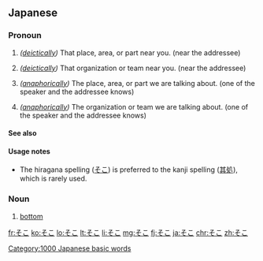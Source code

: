 ==Japanese==
===Pronoun===
{{ja-pos|pronoun}}
# {{ja-def|其処}} ''([[deictically]])'' That place, area, or part near you. (near the addressee)
# {{ja-def|其処}} ''([[deictically]])'' That organization or team near you. (near the addressee)
# {{ja-def|其処}} ''([[anaphorically]])'' The place, area, or part we are talking about. (one of the speaker and the addressee knows)
# {{ja-def|其処}} ''([[anaphorically]])'' The organization or team we are talking about. (one of the speaker and the addressee knows)

====See also====
{{Japanese demonstratives}}

====Usage notes====
*The hiragana spelling ([[そこ]]) is preferred to the kanji spelling ([[其処]]), which is rarely used.

===Noun===
{{ja-noun}}

# {{ja-def|底}} [[bottom]]

[[Category:1000 Japanese basic words]]

[[fr:そこ]]
[[ko:そこ]]
[[lo:そこ]]
[[lt:そこ]]
[[li:そこ]]
[[mg:そこ]]
[[fj:そこ]]
[[ja:そこ]]
[[chr:そこ]]
[[zh:そこ]]